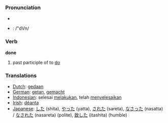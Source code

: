 === Pronunciation ===
*{{IPA|/'dʌn/}}
*{{w:SAMPA|SAMPA}}: /"dVn/

=== Verb ===

'''done'''

# past participle of to [[do]]

=== Translations ===
*[[Dutch]]: [[gedaan]]
*[[German]]: [[getan]], [[gemacht]]
*[[Indonesian]]: selesai [[laku|melakukan]], telah [[selesai|menyelesaikan]]
*[[Irish]]: [[déanta]]
*[[Japanese]]: [[した]] (shita), [[やった]] (yatta), [[された]] (sareta), [[なさった]] (nasatta) / [[なされた]] (nasareta) (polite), [[致した]] (itashita) (humble)
